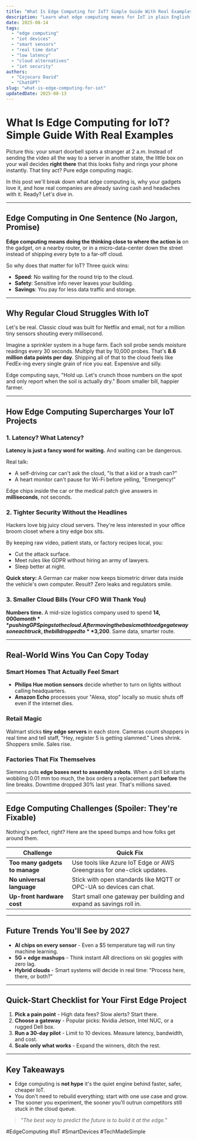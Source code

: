 ```yaml
---
title: "What Is Edge Computing for IoT? Simple Guide With Real Examples"
description: "Learn what edge computing means for IoT in plain English. See how it cuts lag, saves money, and keeps data safe plus real stories from smart homes to factory floors."
date: 2025-08-14
tags:
  - "edge computing"
  - "iot devices"
  - "smart sensors"
  - "real time data"
  - "low latency"
  - "cloud alternatives"
  - "iot security"
authors:
  - "Cojocaru David"
  - "ChatGPT"
slug: "what-is-edge-computing-for-iot"
updatedDate: 2025-08-13
---
```


# What Is Edge Computing for IoT? Simple Guide With Real Examples

Picture this: your smart doorbell spots a stranger at 2 a.m. Instead of sending the video all the way to a server in another state, the little box on your wall decides **right there** that this looks fishy and rings your phone instantly. That tiny act? Pure edge computing magic.  

In this post we'll break down what edge computing is, why your gadgets love it, and how real companies are already saving cash and headaches with it. Ready? Let's dive in.

---

## Edge Computing in One Sentence (No Jargon, Promise)

**Edge computing means doing the thinking close to where the action is** on the gadget, on a nearby router, or in a micro-data-center down the street instead of shipping every byte to a far-off cloud.

So why does that matter for IoT? Three quick wins:

- **Speed**: No waiting for the round trip to the cloud.  
- **Safety**: Sensitive info never leaves your building.  
- **Savings**: You pay for less data traffic and storage.

---

## Why Regular Cloud Struggles With IoT

Let's be real. Classic cloud was built for Netflix and email, not for a million tiny sensors shouting every millisecond.  

Imagine a sprinkler system in a huge farm. Each soil probe sends moisture readings every 30 seconds. Multiply that by 10,000 probes. That's **8.6 million data points per day**. Shipping all of that to the cloud feels like FedEx-ing every single grain of rice you eat. Expensive and silly.

Edge computing says, "Hold up. Let's crunch those numbers on the spot and only report when the soil is actually dry." Boom smaller bill, happier farmer.

---

## How Edge Computing Supercharges Your IoT Projects

### 1. **Latency? What Latency?**

**Latency is just a fancy word for waiting.** And waiting can be dangerous.

Real talk:  
- A self-driving car can't ask the cloud, "Is that a kid or a trash can?"  
- A heart monitor can't pause for Wi-Fi before yelling, "Emergency!"

Edge chips inside the car or the medical patch give answers in **milliseconds**, not seconds.

### 2. **Tighter Security Without the Headlines**

Hackers love big juicy cloud servers. They're less interested in your office broom closet where a tiny edge box sits.  

By keeping raw video, patient stats, or factory recipes local, you:

- Cut the attack surface.  
- Meet rules like GDPR without hiring an army of lawyers.  
- Sleep better at night.

**Quick story:** A German car maker now keeps biometric driver data inside the vehicle's own computer. Result? Zero leaks and regulators smile.

### 3. **Smaller Cloud Bills (Your CFO Will Thank You)**

**Numbers time.** A mid-size logistics company used to spend **$14,000 a month** pushing GPS pings to the cloud. After moving the basic math to edge gateways on each truck, the bill dropped to **$3,200**. Same data, smarter route.

---

## Real-World Wins You Can Copy Today

### **Smart Homes That Actually Feel Smart**

- **Philips Hue motion sensors** decide whether to turn on lights without calling headquarters.  
- **Amazon Echo** processes your "Alexa, stop" locally so music shuts off even if the internet dies.

### **Retail Magic**

Walmart sticks **tiny edge servers** in each store. Cameras count shoppers in real time and tell staff, "Hey, register 5 is getting slammed." Lines shrink. Shoppers smile. Sales rise.

### **Factories That Fix Themselves**

Siemens puts **edge boxes next to assembly robots**. When a drill bit starts wobbling 0.01 mm too much, the box orders a replacement part **before** the line breaks. Downtime dropped 30% last year. That's millions saved.

---

## Edge Computing Challenges (Spoiler: They're Fixable)

Nothing's perfect, right? Here are the speed bumps and how folks get around them.

| Challenge | Quick Fix |
|-----------|-----------|
| **Too many gadgets to manage** | Use tools like Azure IoT Edge or AWS Greengrass for one-click updates. |
| **No universal language** | Stick with open standards like MQTT or OPC-UA so devices can chat. |
| **Up-front hardware cost** | Start small one gateway per building and expand as savings roll in. |

---

## Future Trends You'll See by 2027

- **AI chips on every sensor** - Even a $5 temperature tag will run tiny machine learning.  
- **5G + edge mashups** - Think instant AR directions on ski goggles with zero lag.  
- **Hybrid clouds** - Smart systems will decide in real time: "Process here, there, or both?"

---

## Quick-Start Checklist for Your First Edge Project

1. **Pick a pain point** - High data fees? Slow alerts? Start there.  
2. **Choose a gateway** - Popular picks: Nvidia Jetson, Intel NUC, or a rugged Dell box.  
3. **Run a 30-day pilot** - Limit to 10 devices. Measure latency, bandwidth, and cost.  
4. **Scale only what works** - Expand the winners, ditch the rest.

---

## Key Takeaways

- Edge computing is **not hype** it's the quiet engine behind faster, safer, cheaper IoT.  
- You don't need to rebuild everything; start with one use case and grow.  
- The sooner you experiment, the sooner you'll outrun competitors still stuck in the cloud queue.

> _"The best way to predict the future is to build it at the edge."_  

#EdgeComputing #IoT #SmartDevices #TechMadeSimple